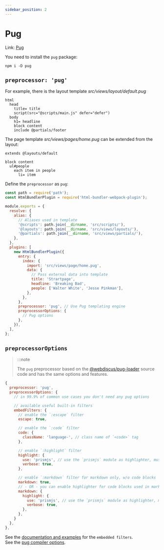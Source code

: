 ```yaml
---
sidebar_position: 2
---
```


# Pug

Link: [Pug](https://pugjs.org)

You need to install the `pug` package:

```
npm i -D pug
```

## `preprocessor: 'pug'`

For example, there is the layout template _src/views/layout/default.pug_

```pug
html
  head
    title= title
    script(src="@scripts/main.js" defer="defer")
  body
    h1= headline
    block content
    include @partials/footer
```

The page template _src/views/pages/home.pug_ can be extended from the layout:

```pug
extends @layouts/default

block content
  ul#people
    each item in people
      li= item
```

Define the `preprocessor` as `pug`:

```js
const path = require('path');
const HtmlBundlerPlugin = require('html-bundler-webpack-plugin');

module.exports = {
  resolve: {
    alias: {
      // Aliases used in template
      '@scripts': path.join(__dirname, 'src/scripts/'),
      '@layouts': path.join(__dirname, 'src/views/layouts/'),
      '@partials': path.join(__dirname, 'src/views/partials/'),
    },
  },
  plugins: [
    new HtmlBundlerPlugin({
      entry: {
        index: {
          import: 'src/views/page/home.pug',
          data: {
            // Pass external data into template
            title: 'Strartpage',
            headline: 'Breaking Bad',
            people: ['Walter White', 'Jesse Pinkman'],
          },
        },
      },
      preprocessor: 'pug', // Use Pug templating engine
      preprocessorOptions: {
        // Pug options
      },
    }),
  ],
};
```

## `preprocessorOptions`

> :::note
>
> The `pug` preprocessor based on the [@webdiscus/pug-loader](https://github.com/webdiscus/pug-loader) source code
> and has the same options and features.

```js
{
  preprocessor: 'pug',
  preprocessorOptions: {
    // in 99.9% of common use cases you don't need any pug options

    // available useful built-in filters
    embedFilters: {
      // enable the `:escape` filter
      escape: true,

      // enable the `:code` filter
      code: {
        className: 'language-', // class name of `<code>` tag
      },

      // enable `:highlight` filter
      highlight: {
        use: 'prismjs', // use the `prismjs` module as highlighter, must be installed
        verbose: true,
      },

      // enable `:markdown` filter for markdown only, w/o code blocks
      markdown: true,
      // - OR - you can enable highlighter for code blocks used in markdown
      markdown: {
        highlight: {
          use: 'prismjs', // use the `prismjs` module as highlighter, must be installed
          verbose: true,
        },
      },
    }
  },
},
```

See the [documentation and examples](https://webdiscus.github.io/pug-loader/pug-filters/) for the `embedded filters`.\
See the [pug compiler options](https://pugjs.org/api/reference.html).
